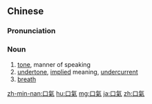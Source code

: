 {{also|口气}}
==Chinese==
{{zh-forms|s=口气}}

===Pronunciation===
{{zh-pron
|m=kǒuqì
|c=hau2 hei3
|mn=kháu-khì
|cat=n
}}

===Noun===
{{zh-noun}}
# [[tone]], manner of speaking
# [[undertone]], [[implied]] meaning, [[undercurrent]]
# [[breath]]

[[zh-min-nan:口氣]]
[[hu:口氣]]
[[mg:口氣]]
[[ja:口氣]]
[[zh:口氣]]